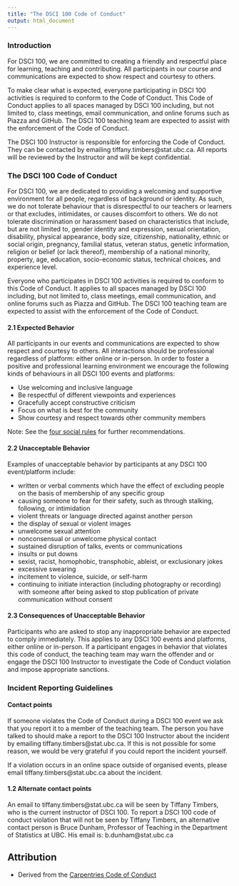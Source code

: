 ```yaml
---
title: "The DSCI 100 Code of Conduct"
output: html_document
---
```


### Introduction
For DSCI 100, we are committed to creating a friendly and respectful place for learning, teaching and contributing. 
All participants in our course and communications are expected to show respect and courtesy to others.

To make clear what is expected, everyone participating in DSCI 100 activities is required to conform to the Code of Conduct. 
This Code of Conduct applies to all spaces managed by DSCI 100 including, but not limited to, class meetings, email communication, and online forums such as Piazza and GitHub. The DSCI 100 teaching team are expected to assist with the enforcement of the Code of Conduct.

The DSCI 100 Instructor is responsible for enforcing the Code of Conduct. They can be contacted by emailing tiffany.timbers@stat.ubc.ca. All reports will be reviewed by the Instructor and will be kept confidential.

### The DSCI 100 Code of Conduct
For DSCI 100, we are dedicated to providing a welcoming and supportive environment for all people, regardless of background or identity. As such, we do not tolerate behaviour that is disrespectful to our teachers or learners or that excludes, intimidates, or causes discomfort to others. We do not tolerate discrimination or harassment based on characteristics that include, but are not limited to, gender identity and expression, sexual orientation, disability, physical appearance, body size, citizenship, nationality, ethnic or social origin, pregnancy, familial status, veteran status, genetic information, religion or belief (or lack thereof), membership of a national minority, property, age, education, socio-economic status, technical choices, and experience level.

Everyone who participates in DSCI 100 activities is required to conform to this Code of Conduct. It applies to all spaces managed by DSCI 100 including, but not limited to, class meetings, email communication, and online forums such as Piazza and GitHub. The DSCI 100 teaching team are expected to assist with the enforcement of the Code of Conduct. 

#### 2.1 Expected Behavior

All participants in our events and communications are expected to show respect and courtesy to others. All interactions should be professional regardless of platform: either online or in-person. In order to foster a positive and professional learning environment we encourage the following kinds of behaviours in all DSCI 100 events and platforms:

- Use welcoming and inclusive language
- Be respectful of different viewpoints and experiences
- Gracefully accept constructive criticism
- Focus on what is best for the community
- Show courtesy and respect towards other community members

Note: See the [four social rules](https://www.recurse.com/manual#sub-sec-social-rules) for further recommendations.

#### 2.2 Unacceptable Behavior

Examples of unacceptable behavior by participants at any DSCI 100 event/platform include:

- written or verbal comments which have the effect of excluding people on the basis of membership of any specific group
- causing someone to fear for their safety, such as through stalking, following, or intimidation
- violent threats or language directed against another person
- the display of sexual or violent images
- unwelcome sexual attention
- nonconsensual or unwelcome physical contact
- sustained disruption of talks, events or communications
- insults or put downs
- sexist, racist, homophobic, transphobic, ableist, or exclusionary jokes
- excessive swearing
- incitement to violence, suicide, or self-harm
- continuing to initiate interaction (including photography or recording) with someone after being asked to stop
publication of private communication without consent

#### 2.3 Consequences of Unacceptable Behavior

Participants who are asked to stop any inappropriate behavior are expected to comply immediately. This applies to any DSCI 100 events and platforms, either online or in-person. If a participant engages in behavior that violates this code of conduct, the teaching team may warn the offender and or engage the DSCI 100 Instructor to investigate the Code of Conduct violation and impose appropriate sanctions.

### Incident Reporting Guidelines

#### Contact points
If someone violates the Code of Conduct during a DSCI 100 event we ask that you report it to a member of the teaching team. The person you have talked to should make a report to the DSCI 100 Instructor about the incident by emailing tiffany.timbers@stat.ubc.ca. If this is not possible for some reason, we would be very grateful if you could report the incident yourself.

If a violation occurs in an online space outside of organised events, please email tiffany.timbers@stat.ubc.ca about the incident.

#### 1.2 Alternate contact points

An email to tiffany.timbers@stat.ubc.ca will be seen by Tiffany Timbers, who is the current instructor of DSCI 100. To report a DSCI 100 code of conduct violation that will not be seen by Tiffany Timbers, an alternative contact person is Bruce Dunham, Professor of Teaching in the Department of Statistics at UBC. His email is: b.dunham@stat.ubc.ca

## Attribution 
- Derived from the [Carpentries Code of Conduct](https://docs.carpentries.org/topic_folders/policies/code-of-conduct.html)

